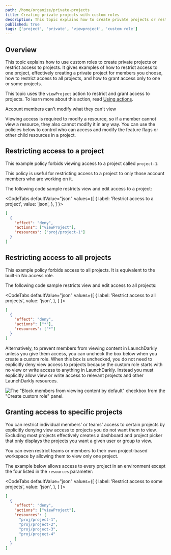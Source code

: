 ```yaml
---
path: /home/organize/private-projects
title: Creating private projects with custom roles
description: This topic explains how to create private projects or restrict access to projects. It uses the viewProject action to restrict and grant access to projects.
published: true
tags: ['project', 'private', 'viewproject', 'custom role']
---
```


## Overview

This topic explains how to use custom roles to create private projects or restrict access to projects. It gives examples of how to restrict access to one project, effectively creating a private project for members you choose, how to restrict access to all projects, and how to grant access only to one or some projects.

This topic uses the `viewProject` action to restrict and grant access to projects. To learn more about this action, read [Using actions](/home/members/role-actions).


<Callout intent="info">
<CalloutTitle>Account members can't modify what they can't view</CalloutTitle>
<CalloutDescription>

Viewing access is required to modify a resource, so if a member cannot view a resource, they also cannot modify it in any way. You can use the policies below to control who can access and modify the feature flags or other child resources in a project.

</CalloutDescription>
</Callout>

## Restricting access to a project

This example policy forbids viewing access to a project called `project-1`.

This policy is useful for restricting access to a project to only those account members who are working on it.

The following code sample restricts view and edit access to a project:


<CodeTabs
  defaultValue="json"
  values={[
    { label: 'Restrict access to a project', value: 'json', },
  ]
}>

<CodeTabItem value="json">

```json
[
  {
    "effect": "deny",
    "actions": ["viewProject"],
    "resources": ["proj/project-1"]
  }
]
```

</CodeTabItem>
</CodeTabs>

## Restricting access to all projects

This example policy forbids access to all projects. It is equivalent to the built-in No access role.

The following code sample restricts view and edit access to all projects:

<CodeTabs
  defaultValue="json"
  values={[
    { label: 'Restrict access to all projects', value: 'json', },
  ]
}>

<CodeTabItem value="json">

```json
[
  {
    "effect": "deny",
    "actions": ["*"],
    "resources": ["*"]
  }
]
```

</CodeTabItem>
</CodeTabs>

Alternatively, to prevent members from viewing content in LaunchDarkly unless you give them access, you can uncheck the box below when you create a custom role. When this box is unchecked, you do not need to explicitly deny view access to projects because the custom role starts with no view or write access to anything in LaunchDarkly. Instead you must explicitly allow view or write access to relevant projects and other LaunchDarkly resources.

![The "Block members from viewing content by default" checkbox from the "Create custom role" panel.](custom-role-create-block-content-view-checkbox.png)

## Granting access to specific projects

You can restrict individual members' or teams' access to certain projects by explicitly denying view access to projects you do not want them to view. Excluding most projects effectively creates a dashboard and project picker that only displays the projects you want a given user or group to view.

You can even restrict teams or members to their own project-based workspace by allowing them to view only one project.

The example below allows access to every project in an environment except the four listed in the `resources` parameter:


<CodeTabs
  defaultValue="json"
  values={[
    { label: 'Restrict access to some projects', value: 'json', },
  ]
}>

<CodeTabItem value="json">

```json
[
  {
    "effect": "deny",
    "actions": ["viewProject"],
    "resources": [
      "proj/project-1",
      "proj/project-2",
      "proj/project-3",
      "proj/project-4"
    ]
  }
]
```

</CodeTabItem>
</CodeTabs>
